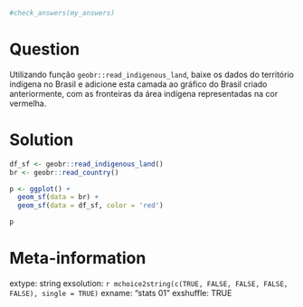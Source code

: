 ```r

#check_answers(my_answers)
```

Question
========

Utilizando função `geobr::read_indigenous_land`, baixe os dados do território indígena no Brasil e adicione esta camada ao gráfico do Brasil criado anteriormente, com as fronteiras da área indígena representadas na cor vermelha. 


Solution
================

```r
df_sf <- geobr::read_indigenous_land()
br <- geobr::read_country()

p <- ggplot() + 
  geom_sf(data = br) +
  geom_sf(data = df_sf, color = 'red')

p
```



Meta-information
================
extype: string
exsolution: `r mchoice2string(c(TRUE, FALSE, FALSE, FALSE, FALSE), single = TRUE)`
exname: "stats 01"
exshuffle: TRUE

